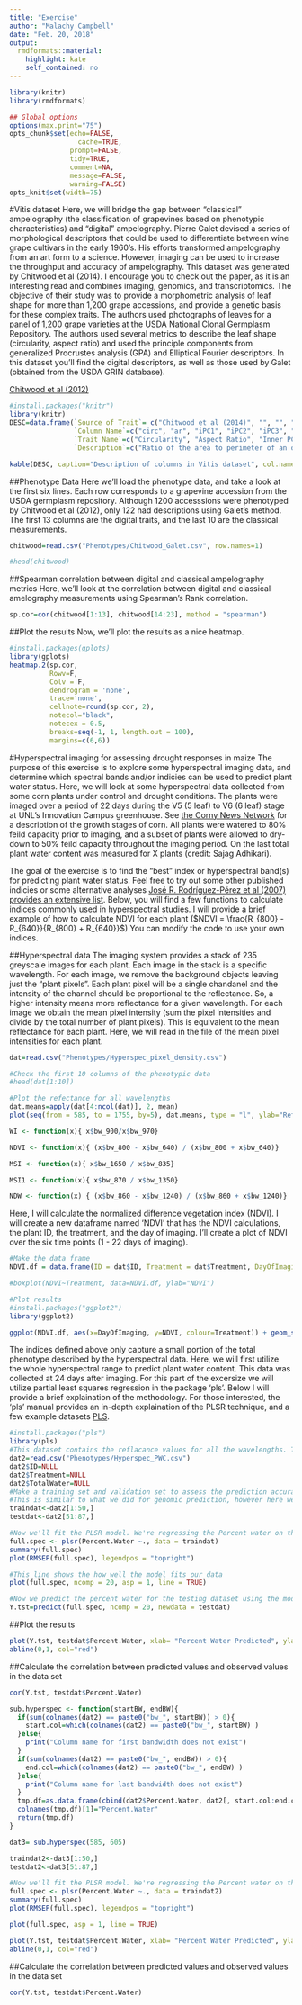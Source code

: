 ```yaml
---
title: "Exercise"
author: "Malachy Campbell"
date: "Feb. 20, 2018"
output:
  rmdformats::material:
    highlight: kate
    self_contained: no
---
```


```r
library(knitr)
library(rmdformats)

## Global options
options(max.print="75")
opts_chunk$set(echo=FALSE,
	             cache=TRUE,
               prompt=FALSE,
               tidy=TRUE,
               comment=NA,
               message=FALSE,
               warning=FALSE)
opts_knit$set(width=75)
```

#Vitis dataset
Here, we will bridge the gap between "classical" ampelography (the classification of grapevines based on phenotypic characteristics) and "digital" ampelography. Pierre Galet devised a series of morphological descriptors that could be used to differentiate between wine grape cultivars in the early 1960's. His efforts transformed ampelography from an art form to a science. However, imaging can be used to increase the throughput and accuracy of ampelography. This dataset was generated by Chitwood et al (2014). I encourage you to check out the paper, as it is an interesting read and combines imaging, genomics, and transcriptomics. The objective of their study was to provide a morphometric analysis of leaf shape for more than 1,200 grape accessions, and provide a genetic basis for these complex traits. The authors used photographs of leaves for a panel of 1,200 grape varieties at the USDA National Clonal Germplasm Repository. The authors used several metrics to describe the leaf shape (circularity, aspect ratio) and used the principle components from generalized Procrustes analysis (GPA) and Elliptical Fourier descriptors. In this dataset you'll find the digital descriptors, as well as those used by Galet (obtained from the USDA GRIN database).

[Chitwood et al (2012)](http://www.plantphysiol.org/content/164/1/259#def-3)

```r
#install.packages("knitr")
library(knitr)
DESC=data.frame(`Source of Trait`= c("Chitwood et al (2014)", "", "", "", "", "", "", "", "", "", "", "", "", "Galet (1952)", "", "", "", "", "", "", "", "", ""),
                `Column Name`=c("circ", "ar", "iPC1", "iPC2", "iPC3", "oPC1", "oPC2", "oPC3", "symPC1", "symPC2", "symPC3", "symPC4", "symPC5", "A", "B", "C", "r", "Spri", "S", "lowSup", "lowInf", "highSup", "highInf"),
                `Trait Name`=c("Circularity", "Aspect Ratio", "Inner PC1", "Inner PC2", "Inner PC3", "Outer PC1", "Outer PC2", "Outer PC3", "Symmetric PC1", "Symmetric PC2", "Symmetric PC3", "Symmetric PC4", "Symmetric PC5", "A", "B", "C", "r", "S'", "S", "SI2/L2", "SI1/L3", "SI2/L2", "SI1/L3"),
                `Description`=c("Ratio of the area to perimeter of an outline", "Ratio of the major axis to the minor axis of a fitted ellipse", "See figure 3B of Chitwood et al", "See figure 3B of Chitwood et al", "See figure 3B of Chitwood et al", "See figure 3A of Chitwood et al", "See figure 3A of Chitwood et al", "See figure 3A of Chitwood et al", "See figure 2 of Chitwood et al", "See figure 2 of Chitwood et al", "See figure 2 of Chitwood et al", "See figure 2 of Chitwood et al", "See figure 2 of Chitwood et al", "Ratio of the length of superior lateral vein to midrib", "Ratio of the length of inferior lateral vein to midrib", "Ratio of the length of petiolar vein to midrib", "Ratio of the length to width of the leaf", "Angle between midrib and inferior lateral vein", "Angle between midrib and petiolar vein", "low estimate of superior lobing", "low estimate of inferior lobing", "high estimate of superior lobing", "low inferior of superior lobing"))

kable(DESC, caption="Description of columns in Vitis dataset", col.names = c("Source of Trait", "Column Name", "Trait Name", "Description"))
```

##Phenotype Data
Here we'll load the phenotype data, and take a look at the first six lines. Each row corresponds to a grapevine accession from the USDA germplasm repository. Although 1200 accesssions were phenotyped by Chitwood et al (2012), only 122 had descriptions using Galet's method. The first 13 columns are the digital traits, and the last 10 are the classical measurements.
```r
chitwood=read.csv("Phenotypes/Chitwood_Galet.csv", row.names=1)

#head(chitwood)
```

##Spearman correlation between digital and classical ampelography metrics
Here, we'll look at the correlation between digital and classical amelography measurements using Spearman's Rank correlation. 
```r
sp.cor=cor(chitwood[1:13], chitwood[14:23], method = "spearman")
```

##Plot the results
Now, we'll plot the results as a nice heatmap.
```r
#install.packages(gplots)
library(gplots)
heatmap.2(sp.cor, 
          Rowv=F, 
          Colv = F, 
          dendrogram = 'none', 
          trace='none', 
          cellnote=round(sp.cor, 2), 
          notecol="black",
          notecex = 0.5, 
          breaks=seq(-1, 1, length.out = 100),
          margins=c(6,6))
```

#Hyperspectral imaging for assessing drought responses in maize
The purpose of this exercise is to explore some hyperspectral imaging data, and determine which spectral bands and/or indicies can be used to predict plant water status. Here, we will look at some hyperspectral data collected from some corn plants under control and drought conditions. The plants were imaged over a period of 22 days during the V5 (5 leaf) to V6 (6 leaf) stage at UNL's Innovation Campus greenhouse. See [the Corny News Network](https://www.agry.purdue.edu/ext/corn/news/timeless/vstagemethods.html) for a description of the growth stages of corn. All plants were watered to 80% feild capacity prior to imaging, and a subset of plants were allowed to dry-down to 50% feild capacity throughout the imaging period. On the last total plant water content was measured for X plants (credit: Sajag Adhikari).

The goal of the exercise is to find the "best" index or hyperspectral band(s) for predicting plant water status. Feel free to try out some other published indicies or some alternative analyses [José R. Rodríguez-Pérez et al (2007) provides an extensive list](http://www.ajevonline.org/content/ajev/58/3/302.full.pdf). Below, you will find a few functions to calculate indices commonly used in hyperspectral studies. I will provide a brief example of how to calculate NDVI for each plant ($NDVI = \frac{R_{800} - R_{640}}{R_{800} + R_{640}}$) You can modify the code to use your own indices.

##Hyperspectral data
The imaging system provides a stack of 235 greyscale images for each plant. Each image in the stack is a specific wavelength. For each image, we remove the background objects leaving just the "plant pixels". Each plant pixel will be a single chandanel and the intensity of the channel should be proportional to the reflectance. So, a higher intensity means more reflectance for a given wavelength. For each image we obtain the mean pixel intensity (sum the pixel intensities and divide by the total number of plant pixels). This is equivalent to the mean reflectance for each plant. Here, we will read in the file of the mean pixel intensities for each plant.

```r
dat=read.csv("Phenotypes/Hyperspec_pixel_density.csv")

#Check the first 10 columns of the phenotypic data
#head(dat[1:10])

#Plot the refectance for all wavelengths
dat.means=apply(dat[4:ncol(dat)], 2, mean)
plot(seq(from = 585, to = 1755, by=5), dat.means, type = "l", ylab="Reflectance", xlab="Wavelength")
```

```r
WI <- function(x){ x$bw_900/x$bw_970}

NDVI <- function(x){ (x$bw_800 - x$bw_640) / (x$bw_800 + x$bw_640)}

MSI <- function(x){ x$bw_1650 / x$bw_835}

MSI1 <- function(x){ x$bw_870 / x$bw_1350}

NDW <- function(x) { (x$bw_860 - x$bw_1240) / (x$bw_860 + x$bw_1240)}
```

Here, I will calculate the normalized difference vegetation index (NDVI). I will create a new dataframe named 'NDVI' that has the NDVI calculations, the plant ID, the treatment, and the day of imaging. I'll create a plot of NDVI over the six time points (1 - 22 days of imaging).
```r
#Make the data frame
NDVI.df = data.frame(ID = dat$ID, Treatment = dat$Treatment, DayOfImaging = dat$DayOfImaging, NDVI = NDVI(dat))

#boxplot(NDVI~Treatment, data=NDVI.df, ylab="NDVI")

#Plot results
#install.packages("ggplot2")
library(ggplot2)

ggplot(NDVI.df, aes(x=DayOfImaging, y=NDVI, colour=Treatment)) + geom_smooth(method="loess") + xlab("Day of Imaging") + ylab("NDVI")
```

The indices defined above only capture a small portion of the total phenotype described by the hyperspectral data. Here, we will first utilize the whole hyperspectral range to predict plant water content. This data was collected at 24 days after imaging. For this part of the excersize we will utilize partial least squares regression in the package 'pls'. Below I will provide a brief explaination of the methodology. For those interested, the 'pls' manual provides an in-depth explaination of the PLSR technique, and a few example datasets [PLS](https://cran.r-project.org/web/packages/pls/vignettes/pls-manual.pdf). 

```r
#install.packages("pls")
library(pls)
#This dataset contains the reflacance values for all the wavelengths. These will be used as predictors for the percent of total biomass that is water ('Percent.Water'). 
dat2=read.csv("Phenotypes/Hyperspec_PWC.csv")
dat2$ID=NULL
dat2$Treatment=NULL
dat2$TotalWater=NULL
#Make a training set and validation set to assess the prediction accuracy
#This is similar to what we did for genomic prediction, however here we will only sample the data once.
traindat<-dat2[1:50,]
testdat<-dat2[51:87,]
```

```r
#Now we'll fit the PLSR model. We're regressing the Percent water on the hyperspectral data (Percent.Water ~ a).
full.spec <- plsr(Percent.Water ~., data = traindat)
summary(full.spec)
plot(RMSEP(full.spec), legendpos = "topright")
```

```r
#This line shows the how well the model fits our data 
plot(full.spec, ncomp = 20, asp = 1, line = TRUE)
```

```r
#Now we predict the percent water for the testing dataset using the model fit using the training dataset
Y.tst=predict(full.spec, ncomp = 20, newdata = testdat)
```


##Plot the results
```r
plot(Y.tst, testdat$Percent.Water, xlab= "Percent Water Predicted", ylab="Percent Water Observed")
abline(0,1, col="red")
```

##Calculate the correlation between predicted values and observed values in the data set
```r
cor(Y.tst, testdat$Percent.Water)
```



```r
sub.hyperspec <- function(startBW, endBW){
  if(sum(colnames(dat2) == paste0("bw_", startBW)) > 0){
    start.col=which(colnames(dat2) == paste0("bw_", startBW) )
  }else{
    print("Column name for first bandwidth does not exist")
  }
  if(sum(colnames(dat2) == paste0("bw_", endBW)) > 0){
    end.col=which(colnames(dat2) == paste0("bw_", endBW) )
  }else{
    print("Column name for last bandwidth does not exist")
  }
  tmp.df=as.data.frame(cbind(dat2$Percent.Water, dat2[, start.col:end.col]))
  colnames(tmp.df)[1]="Percent.Water"
  return(tmp.df)
}

dat3= sub.hyperspec(585, 605)

traindat2<-dat3[1:50,]
testdat2<-dat3[51:87,]
```

```r
#Now we'll fit the PLSR model. We're regressing the Percent water on the hyperspectral data (Percent.Water ~ a).
full.spec <- plsr(Percent.Water ~., data = traindat2)
summary(full.spec)
plot(RMSEP(full.spec), legendpos = "topright")
```

```r
plot(full.spec, asp = 1, line = TRUE)
```

```r
plot(Y.tst, testdat$Percent.Water, xlab= "Percent Water Predicted", ylab="Percent Water Observed")
abline(0,1, col="red")
```

##Calculate the correlation between predicted values and observed values in the data set
```r
cor(Y.tst, testdat$Percent.Water)
```